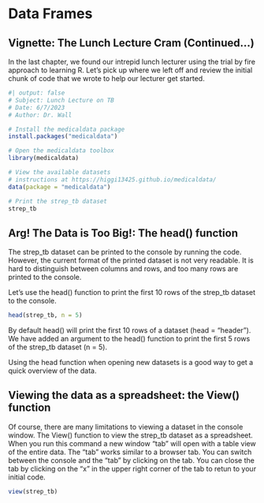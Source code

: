 # Data Frames

## Vignette: The Lunch Lecture Cram (Continued...)

In the last chapter, we found our intrepid lunch lecturer using the trial by fire approach to learning R. Let's pick up where we left off and review the initial chunk of code that we wrote to help our lecturer get started.

```r
#| output: false
# Subject: Lunch Lecture on TB
# Date: 6/7/2023
# Author: Dr. Wall

# Install the medicaldata package
install.packages("medicaldata")

# Open the medicaldata toolbox
library(medicaldata)

# View the available datasets
# instructions at https://higgi13425.github.io/medicaldata/
data(package = "medicaldata")

# Print the strep_tb dataset
strep_tb
```

## Arg! The Data is Too Big!: The head() function

The strep_tb dataset can be printed to the console by running the code. However, the current format of the printed dataset is not very readable. It is hard to distinguish between columns and rows, and too many rows are printed to the console.

Let's use the head() function to print the first 10 rows of the strep_tb dataset to the console.

```r
head(strep_tb, n = 5)
```

By default head() will print the first 10 rows of a dataset (head = "header"). We have added an argument to the head() function to print the first 5 rows of the strep_tb dataset (n = 5).

Using the head function when opening new datasets is a good way to get a quick overview of the data. 

## Viewing the data as a spreadsheet: the View() function

Of course, there are many limitations to viewing a dataset in the console window. The View() function to view the strep_tb dataset as a spreadsheet. When you run this command a new window "tab" will open with a table view of the entire data. The "tab" works similar to a browser tab. You can switch between the console and the "tab" by clicking on the tab. You can close the tab by clicking on the "x" in the upper right corner of the tab to retun to your initial code.

```r
view(strep_tb)
```